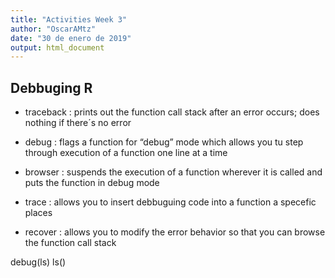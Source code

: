 ```yaml
---
title: "Activities Week 3"
author: "OscarAMtz"
date: "30 de enero de 2019"
output: html_document
---
```

## Debbuging R

- traceback : prints out the function call stack after an error occurs; does nothing if there´s no error

- debug : flags a function for "debug" mode which allows you tu step through execution of a function one line at a time

- browser :  suspends the execution of a function wherever it is called and puts the function in debug mode

- trace : allows you to insert debbuguing code into a function a specefic places

- recover : allows you to modify the error behavior so that you can browse the function call stack


debug(ls)
ls()
